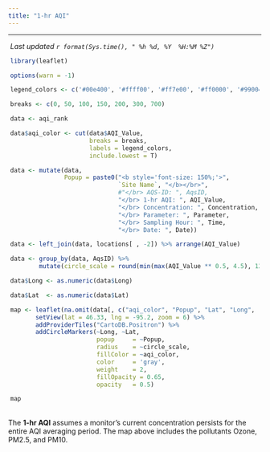 ---
title: "1-hr AQI"
---  

<style>
   body {margin-left: 0px;}
  .main-container {max-width: 1350px;}
</style>

<script type="text/JavaScript">
  setTimeout(function() { window.location=window.location;}, 350000);
</script>

<hr>  


<div style = "margin-left: 4px;"> 
 _Last updated `r format(Sys.time(), " %h %d, %Y  %H:%M %Z")`_
</div>

<div style = "margin-right: 4px; margin-left: 4px;">   
```{r leafMap, message=F, echo=F, warning=F,  fig.height = 5.3}
library(leaflet)

options(warn = -1)

legend_colors <- c('#00e400', '#ffff00', '#ff7e00', '#ff0000', '#99004c', '#7e0023')

breaks <- c(0, 50, 100, 150, 200, 300, 700)

data <- aqi_rank 

data$aqi_color <- cut(data$AQI_Value, 
                      breaks = breaks, 
                      labels = legend_colors,
                      include.lowest = T)

data <- mutate(data, 
               Popup = paste0("<b style='font-size: 150%;'>", 
                              `Site Name`, "</b></br>", 
                              #"</br> AQS-ID: ", AqsID,
                              "</br> 1-hr AQI: ", AQI_Value,
                              "</br> Concentration: ", Concentration,
                              "</br> Parameter: ", Parameter,
                              "</br> Sampling Hour: ", Time,
                              "</br> Date: ", Date))

data <- left_join(data, locations[ , -2]) %>% arrange(AQI_Value)

data <- group_by(data, AqsID) %>%
        mutate(circle_scale = round(min(max(AQI_Value ** 0.5, 4.5), 12, na.rm = T), 1))

data$Long <- as.numeric(data$Long)

data$Lat  <- as.numeric(data$Lat)

map <- leaflet(na.omit(data[, c("aqi_color", "Popup", "Lat", "Long", "circle_scale")]), width = '99%') %>%
       setView(lat = 46.33, lng = -95.2, zoom = 6) %>%
       addProviderTiles("CartoDB.Positron") %>%
       addCircleMarkers(~Long, ~Lat, 
                        popup     = ~Popup, 
                        radius    = ~circle_scale, 
                        fillColor = ~aqi_color,
                        color     = 'gray',
                        weight    = 2, 
                        fillOpacity = 0.65,
                        opacity   = 0.5)

map 
```
</div>
<br>
The __1-hr AQI__ assumes a monitor's current concentration persists for the entire AQI averaging period. The map above includes the pollutants Ozone, PM2.5, and PM10.
